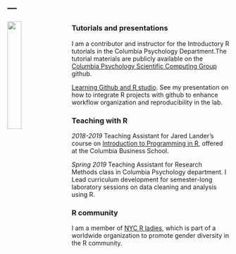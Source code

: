 ---
---

<link rel="stylesheet" href="styles.css" type="text/css">

<img src="images/RLadiesNYC.jpeg" style="width:25%; margin-right: 20px" align="left">

### Tutorials and presentations

I am a contributor and instructor for the Introductory R tutorials in the Columbia Psychology Department.The tutorial materials are publicly available on the [Columbia Psychology Scientific Computing Group](https://cu-psych-computing.github.io/cu-psych-comp-tutorial/) github.

[Learning Github and R studio](talks/labmtg_github_rstudio.pdf). See my presentation on how to integrate R projects with github to enhance workflow organization and reproducibility in the lab. 

### Teaching with R 

*2018-2019*  Teaching Assistant for Jared Lander's course on [Introduction to Programming in R](https://www8.gsb.columbia.edu/courses/mba/2019/spring/b8144-001), offered at the Columbia Business School. 

*Spring 2019* Teaching Assistant for Research Methods class in Columbia Psychology department. I Lead curriculum development for semester-long laboratory sessions on data cleaning and analysis using R.

### R community 
I am a member of [NYC R ladies](https://www.rladiesnyc.org/), which is part of a worldwide organization to promote gender diversity in the R community. 


